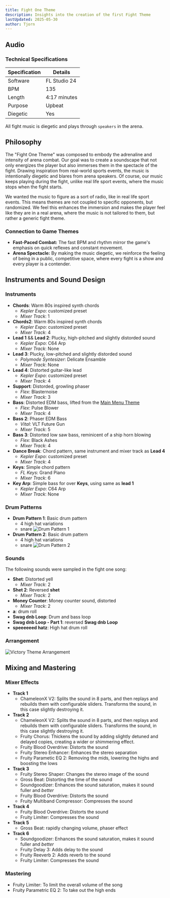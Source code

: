 ```yaml
---
title: Fight One Theme
description: Insights into the creation of the first Fight Theme
lastUpdated: 2025-05-30
author: Tjorn
---
```



## Audio

<AudioPlayer
  src="/music/fight-song-one.mp3"
  title="Fight Song One"
  description="Arena battle theme, composed to energize and immerse players in the intensity of combat. This track features fast-paced rhythms, 80s-inspired synths, and distorted leads, all mixed to sound as if they're blasting from arena speakers during a fight."
/>

### Technical Specifications

| Specification | Details      |
| ------------- | ------------ |
| Software      | FL Studio 24 |
| BPM           | 135          |
| Length        | 4:17 minutes |
| Purpose       | Upbeat       |
| Diegetic      | Yes          |

All fight music is diegetic and plays through `speakers` in the arena.

## Philosophy

The "Fight One Theme" was composed to embody the adrenaline and intensity of arena combat. Our goal was to create a soundscape that not only energizes the player but also immerses them in the spectacle of the fight. Drawing inspiration from real-world sports events, the music is intentionally diegetic and blares from arena speakers. Of course, our music keeps playing during the fight, unlike real life sport events, where the music stops when the fight starts.

We wanted the music to figure as a sort of radio, like in real life sport events. This means themes are not coupled to specific opponents, but randomized. We feel this enhances the immersion and makes the player feel like they are in a real arena, where the music is not tailored to them, but rather a generic fight theme.

### Connection to Game Themes

- **Fast-Paced Combat:** The fast BPM and rhythm mirror the game's emphasis on quick reflexes and constant movement.
- **Arena Spectacle:** By making the music diegetic, we reinforce the feeling of being in a public, competitive space, where every fight is a show and every player is a contender.

## Instruments and Sound Design

### Instruments

- **Chords**: Warm 80s inspired synth chords
  - _Kepler Expo_: customized preset
  - _Mixer Track_: 1
- **Chords2**: Warm 80s inspired synth chords
  - _Kepler Expo_: customized preset
  - _Mixer Track_: 4
- **Lead 1** && **Lead 2**: Plucky, high-pitched and slightly distorded sound
  - _Kepler Expo_: C64 Arp
  - _Mixer Track_: None
- **Lead 3**: Plucky, low-pitched and slightly distorded sound
  - _Polymode Syntesizer_: Delicate Ensamble
  - _Mixer Track_: None
- **Lead 4**: Distorted guitar-like lead
  - _Kepler Expo_: customized preset
  - _Mixer Track_: 4
- **Support**: Distorded, growling phaser
  - _Flex_: Blasternoise
  - _Mixer Track_: 3
- **Bass**: Distorted EDM bass, lifted from the [Main Menu Theme](/fowl-play/art/music/main-menu)
  - _Flex_: Pulse Blower
  - _Mixer Track_: 4
- **Bass 2**: Phaser EDM Bass
  - _Vital_: VLT Future Gun
  - _Mixer Track_: 5
- **Bass 3**: Distorted low saw bass, reminicent of a ship horn blowing
  - _Flex_: Black Ashes
  - _Mixer Track_: 4
- **Dance Break**: Chord pattern, same instrument and mixer track as **Lead 4**
  - _Kepler Expo_: customized preset
  - _Mixer Track_: 4
- **Keys**: Simple chord pattern
  - _FL Keys_: Grand Piano
  - _Mixer Track_: 6
- **Key Arp**: Simple bass for over **Keys**, using same as **lead 1**
  - _Kepler Expo_: C64 Arp
  - _Mixer Track_: None

### Drum Patterns

- **Drum Pattern 1**: Basic drum pattern
  - 4 high hat variations
  - snare
    ![Drum Pattern 1](../../../../../assets/fowl-play/art/music/fight-one/drum-pattern-1.png)
- **Drum Pattern 2**: Basic drum pattern
  - 4 high hat variations
  - snare
    ![Drum Pattern 2](../../../../../assets/fowl-play/art/music/fight-one/drum-pattern-2.png)

### Sounds

The following sounds were sampled in the fight one song:

- **Shet**: Distorted yell
  - _Mixer Track_: 2
- **Shet 2**: Reversed **shet**
  - _Mixer Track_: 2
- **Money Counter**: Money counter sound, distorted
  - _Mixer Track_: 2
- **a**: drum roll
- **Swag dnb Loop**: Drum and bass loop
- **Swag dnb Loop - Part 1**: reversed **Swag dnb Loop**
- **speeeeeed hatz**: High hat drum roll

### Arrangement

![Victory Theme Arrangement](../../../../../assets/fowl-play/art/music/fight-one/arrangement.png)

## Mixing and Mastering

### Mixer Effects

- **Track 1**
  - ChameleonX V2: Splits the sound in 8 parts, and then replays and rebuilds them with configurable sliders. Transforms the sound, in this case slightly destroying it.
- **Track 2**
  - ChameleonX V2: Splits the sound in 8 parts, and then replays and rebuilds them with configurable sliders. Transforms the sound, in this case slightly destroying it.
  - Fruity Chorus: Thickens the sound by adding slightly detuned and delayed copies, creating a wider or shimmering effect.
  - Fruity Blood Overdrive: Distorts the sound
  - Fruity Stereo Enhancer: Enhances the stereo separation
  - Fruity Parametic EQ 2: Removing the mids, lowering the highs and boosting the lows
- **Track 3**
  - Fruity Stereo Shaper: Changes the stereo image of the sound
  - Gross Beat: Distorting the time of the sound
  - Soundgoodizer: Enhances the sound saturation, makes it sound fuller and _better_
  - Fruity Blood Overdrive: Distorts the sound
  - Fruity Multiband Compressor: Compresses the sound
- **Track 4**
  - Fruity Blood Overdrive: Distorts the sound
  - Fruity Limiter: Compresses the sound
- **Track 5**
  - Gross Beat: rapidly changing volume, phaser effect
- **Track 6**
  - Soundgoodizer: Enhances the sound saturation, makes it sound fuller and _better_
  - Fruity Delay 3: Adds delay to the sound
  - Fruity Reeverb 2: Adds reverb to the sound
  - Fruity Limiter: Compresses the sound

### Mastering

- Fruity Limiter: To limit the overall volume of the song
- Fruity Parametric EQ 2: To take out the high ends
